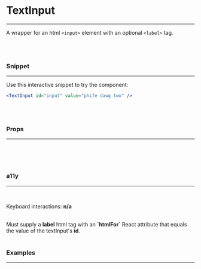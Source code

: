 
# TextInput
---
A wrapper for an html `<input>` element with an optional `<label>` tag.

<br/>
<br/>

### Snippet
---

Use this interactive snippet to try the component:
<br/>

```.jsx
<TextInput id="input" value="phife dawg two" />
```

<br/>
<br/>

### Props
---
<br/>
<PropsTable propMetaData={TextInput.__docgenInfo} />

<br/>
<br/>

### a11y
---
<br/>

Keyboard interactions: **n/a**

<br/>
Must supply a <b>label</b> html tag with an <b>`htmlFor`</b> React attribute that equals the value of the textInput's <b>id</b>.

<br/>
<br/>

### Examples
---
<br/>

<Example />
